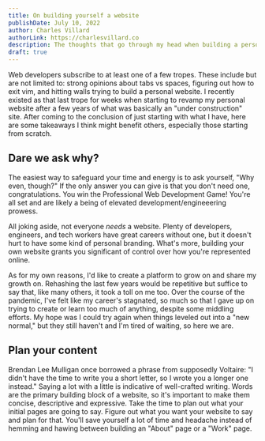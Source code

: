 ```yaml
---
title: On building yourself a website
publishDate: July 10, 2022
author: Charles Villard
authorLink: https://charlesvillard.co
description: The thoughts that go through my head when building a personal site.
draft: true
---
```


<Layout content={frontmatter}>
  Web developers subscribe to at least one of a few tropes. These include but are not limited to: strong opinions about tabs vs spaces, figuring out how to exit vim, and hitting walls trying to build a personal website. I recently existed as that last trope for weeks when starting to revamp my personal website after a few years of what was basically an "under construction" site. After coming to the conclusion of just starting with what I have, here are some takeaways I think might benefit others, especially those starting from scratch.

  ## Dare we ask why?

  The easiest way to safeguard your time and energy is to ask yourself, "Why even, though?" If the only answer you can give is that you don't need one, congratulations. You win the Professional Web Development Game! You're all set and are likely a being of elevated development/engineeering prowess.

  All joking aside, not everyone <em>needs</em> a website. Plenty of developers, engineers, and tech workers have great careers without one, but it doesn't hurt to have some kind of personal branding. What's more, building your own website grants you significant of control over how you're represented online.

  As for my own reasons, I'd like to create a platform to grow on and share my growth on. Rehashing the last few years would be repetitive but suffice to say that, like many others, it took a toll on me too. Over the course of the pandemic, I've felt like my career's stagnated, so much so that I gave up on trying to create or learn too much of anything, despite some middling efforts. My hope was I could try again when things leveled out into a "new normal," but they still haven't and I'm tired of waiting, so here we are.

  ## Plan your content

  Brendan Lee Mulligan once borrowed a phrase from supposedly Voltaire: "I didn't have the time to write you a short letter, so I wrote you a longer one instead." Saying a lot with a little is indicative of well-crafted writing. Words are the primary building block of a website, so it's important to make them concise, descriptive and expressive. Take the time to plan out what your initial pages are going to say. Figure out what you want your website to say and plan for that. You'll save yourself a lot of time and headache instead of hemming and hawing between building an "About" page or a "Work" page.
</Layout>